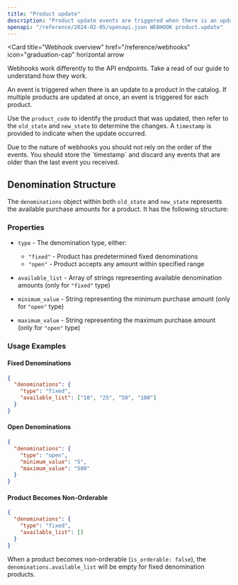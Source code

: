 ```yaml
---
title: "Product update"
description: "Product update events are triggered when there is an update to the catalog."
openapi: "/reference/2024-02-05/openapi.json WEBHOOK product.update"
---
```


<Card
  title="Webhook overview"
  href="/reference/webhooks"
  icon="graduation-cap"
  horizontal
  arrow
>
  Webhooks work differently to the API endpoints. Take a read of our guide to
  understand how they work.
</Card>

An event is triggered when there is an update to a product in the catalog. If multiple products are updated at once, an event is triggered for each product.

Use the `product_code` to identify the product that was updated, then refer to the `old_state` and `new_state` to determine the changes. A `timestamp` is provided to indicate when the update occurred.

<Info>
  Due to the nature of webhooks you should not rely on the order of the events.
  You should store the `timestamp` and discard any events that are older than
  the last event you received.
</Info>

## Denomination Structure

The `denominations` object within both `old_state` and `new_state` represents the available purchase amounts for a product. It has the following structure:

### Properties

- `type` - The denomination type, either:
  - `"fixed"` - Product has predetermined fixed denominations
  - `"open"` - Product accepts any amount within specified range

- `available_list` - Array of strings representing available denomination amounts (only for `"fixed"` type)

- `minimum_value` - String representing the minimum purchase amount (only for `"open"` type)

- `maximum_value` - String representing the maximum purchase amount (only for `"open"` type)

### Usage Examples

#### Fixed Denominations
```json
{
  "denominations": {
    "type": "fixed",
    "available_list": ["10", "25", "50", "100"]
  }
}
```

#### Open Denominations
```json
{
  "denominations": {
    "type": "open",
    "minimum_value": "5",
    "maximum_value": "500"
  }
}
```

#### Product Becomes Non-Orderable
```json
{
  "denominations": {
    "type": "fixed",
    "available_list": []
  }
}
```

When a product becomes non-orderable (`is_orderable: false`), the `denominations.available_list` will be empty for fixed denomination products.
